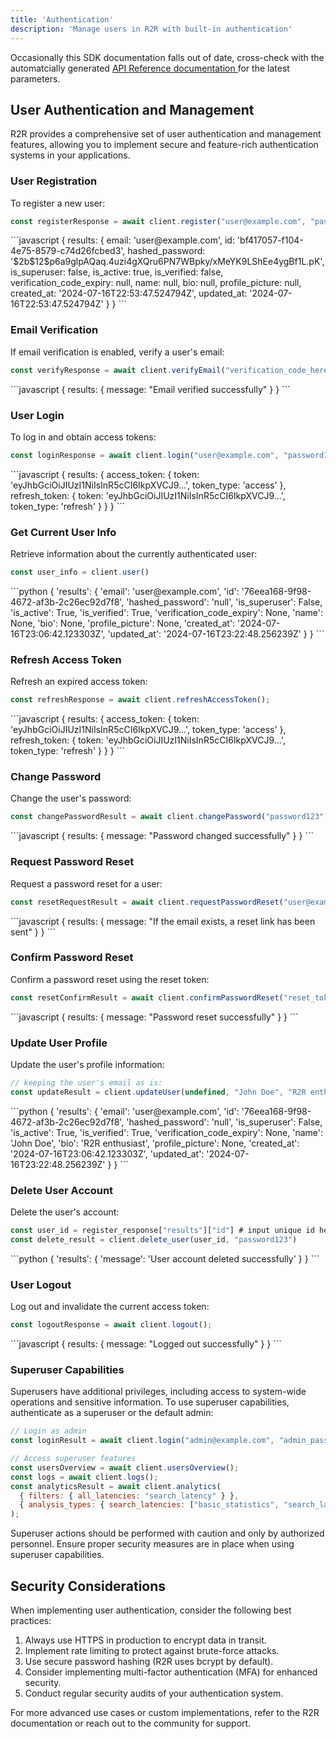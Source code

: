 ```yaml
---
title: 'Authentication'
description: 'Manage users in R2R with built-in authentication'
---
```


<Note>
Occasionally this SDK documentation falls out of date, cross-check with the automatcially generated <a href="/api-reference/introduction"> API Reference documentation </a> for the latest parameters.
</Note>


## User Authentication and Management

R2R provides a comprehensive set of user authentication and management features, allowing you to implement secure and feature-rich authentication systems in your applications.

### User Registration

To register a new user:

```javascript
const registerResponse = await client.register("user@example.com", "password123");
```

<AccordionGroup>
  <Accordion title="Response">
    <ResponseField name="response" type="object">
      ```javascript
      {
        results: {
          email: 'user@example.com',
          id: 'bf417057-f104-4e75-8579-c74d26fcbed3',
          hashed_password: '$2b$12$p6a9glpAQaq.4uzi4gXQru6PN7WBpky/xMeYK9LShEe4ygBf1L.pK',
          is_superuser: false,
          is_active: true,
          is_verified: false,
          verification_code_expiry: null,
          name: null,
          bio: null,
          profile_picture: null,
          created_at: '2024-07-16T22:53:47.524794Z',
          updated_at: '2024-07-16T22:53:47.524794Z'
        }
      }
      ```
    </ResponseField>
  </Accordion>
</AccordionGroup>

### Email Verification

If email verification is enabled, verify a user's email:

```javascript
const verifyResponse = await client.verifyEmail("verification_code_here");
```

<AccordionGroup>
  <Accordion title="Response">
    <ResponseField name="response" type="object">
      ```javascript
      {
        results: {
          message: "Email verified successfully"
        }
      }
      ```
    </ResponseField>
  </Accordion>
</AccordionGroup>

### User Login

To log in and obtain access tokens:

```javascript
const loginResponse = await client.login("user@example.com", "password123");
```

<AccordionGroup>
  <Accordion title="Response">
    <ResponseField name="response" type="object">
      ```javascript
      {
        results: {
          access_token: {
            token: 'eyJhbGciOiJIUzI1NiIsInR5cCI6IkpXVCJ9...',
            token_type: 'access'
          },
          refresh_token: {
            token: 'eyJhbGciOiJIUzI1NiIsInR5cCI6IkpXVCJ9...',
            token_type: 'refresh'
          }
        }
      }
      ```
    </ResponseField>
  </Accordion>
</AccordionGroup>

### Get Current User Info

Retrieve information about the currently authenticated user:

```javascript
const user_info = client.user()
```

<AccordionGroup>
  <Accordion title="Response">
    <ResponseField name="response" type="dict">
      ```python
      {
        'results': {
          'email': 'user@example.com',
          'id': '76eea168-9f98-4672-af3b-2c26ec92d7f8',
          'hashed_password': 'null',
          'is_superuser': False,
          'is_active': True,
          'is_verified': True,
          'verification_code_expiry': None,
          'name': None,
          'bio': None,
          'profile_picture': None,
          'created_at': '2024-07-16T23:06:42.123303Z',
          'updated_at': '2024-07-16T23:22:48.256239Z'
        }
      }
      ```
    </ResponseField>
  </Accordion>
</AccordionGroup>

### Refresh Access Token

Refresh an expired access token:

```javascript
const refreshResponse = await client.refreshAccessToken();
```

<AccordionGroup>
  <Accordion title="Response">
    <ResponseField name="response" type="object">
      ```javascript
      {
        results: {
          access_token: {
            token: 'eyJhbGciOiJIUzI1NiIsInR5cCI6IkpXVCJ9...',
            token_type: 'access'
          },
          refresh_token: {
            token: 'eyJhbGciOiJIUzI1NiIsInR5cCI6IkpXVCJ9...',
            token_type: 'refresh'
          }
        }
      }
      ```
    </ResponseField>
  </Accordion>
</AccordionGroup>

### Change Password

Change the user's password:

```javascript
const changePasswordResult = await client.changePassword("password123", "new_password");
```

<AccordionGroup>
  <Accordion title="Response">
    <ResponseField name="response" type="object">
      ```javascript
      {
        results: {
          message: "Password changed successfully"
        }
      }
      ```
    </ResponseField>
  </Accordion>
</AccordionGroup>

### Request Password Reset

Request a password reset for a user:

```javascript
const resetRequestResult = await client.requestPasswordReset("user@example.com");
```

<AccordionGroup>
  <Accordion title="Response">
    <ResponseField name="response" type="object">
      ```javascript
      {
        results: {
          message: "If the email exists, a reset link has been sent"
        }
      }
      ```
    </ResponseField>
  </Accordion>
</AccordionGroup>

### Confirm Password Reset

Confirm a password reset using the reset token:

```javascript
const resetConfirmResult = await client.confirmPasswordReset("reset_token_here", "new_password");
```

<AccordionGroup>
  <Accordion title="Response">
    <ResponseField name="response" type="object">
      ```javascript
      {
        results: {
          message: "Password reset successfully"
        }
      }
      ```
    </ResponseField>
  </Accordion>
</AccordionGroup>

### Update User Profile

Update the user's profile information:

```javascript
// keeping the user's email as is:
const updateResult = client.updateUser(undefined, "John Doe", "R2R enthusiast");
```

<AccordionGroup>
  <Accordion title="Response">
    <ResponseField name="response" type="dict">
      ```python
      {
        'results': {
          'email': 'user@example.com',
          'id': '76eea168-9f98-4672-af3b-2c26ec92d7f8',
          'hashed_password': 'null',
          'is_superuser': False,
          'is_active': True,
          'is_verified': True,
          'verification_code_expiry': None,
          'name': 'John Doe',
          'bio': 'R2R enthusiast',
          'profile_picture': None,
          'created_at': '2024-07-16T23:06:42.123303Z',
          'updated_at': '2024-07-16T23:22:48.256239Z'
        }
      }
      ```
    </ResponseField>
  </Accordion>
</AccordionGroup>

### Delete User Account

Delete the user's account:

```javascript
const user_id = register_response["results"]["id"] # input unique id here
const delete_result = client.delete_user(user_id, "password123")
```

<AccordionGroup>
  <Accordion title="Response">
    <ResponseField name="response" type="dict">
      ```python
      {
        'results': {
          'message': 'User account deleted successfully'
        }
      }
      ```
    </ResponseField>
  </Accordion>
</AccordionGroup>

### User Logout

Log out and invalidate the current access token:

```javascript
const logoutResponse = await client.logout();
```

<AccordionGroup>
  <Accordion title="Response">
    <ResponseField name="response" type="object">
      ```javascript
      {
        results: {
          message: "Logged out successfully"
        }
      }
      ```
    </ResponseField>
  </Accordion>
</AccordionGroup>

### Superuser Capabilities

Superusers have additional privileges, including access to system-wide operations and sensitive information. To use superuser capabilities, authenticate as a superuser or the default admin:

```javascript
// Login as admin
const loginResult = await client.login("admin@example.com", "admin_password");

// Access superuser features
const usersOverview = await client.usersOverview();
const logs = await client.logs();
const analyticsResult = await client.analytics(
  { filters: { all_latencies: "search_latency" } },
  { analysis_types: { search_latencies: ["basic_statistics", "search_latency"] } }
);
```

<Note>
Superuser actions should be performed with caution and only by authorized personnel. Ensure proper security measures are in place when using superuser capabilities.
</Note>

## Security Considerations

When implementing user authentication, consider the following best practices:

1. Always use HTTPS in production to encrypt data in transit.
2. Implement rate limiting to protect against brute-force attacks.
3. Use secure password hashing (R2R uses bcrypt by default).
4. Consider implementing multi-factor authentication (MFA) for enhanced security.
5. Conduct regular security audits of your authentication system.

For more advanced use cases or custom implementations, refer to the R2R documentation or reach out to the community for support.
